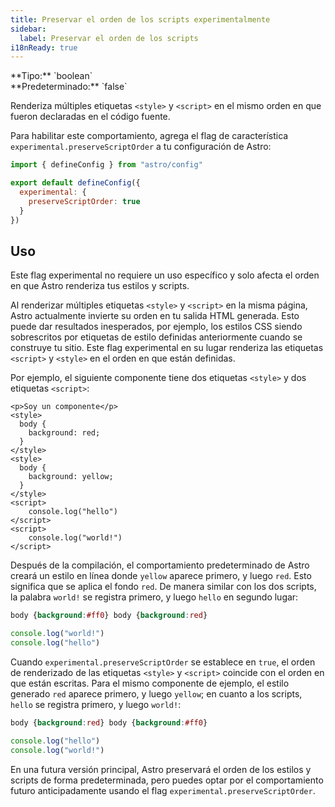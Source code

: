 ```yaml
---
title: Preservar el orden de los scripts experimentalmente
sidebar:
  label: Preservar el orden de los scripts
i18nReady: true
---
```



<p>
  **Tipo:** `boolean`<br />
  **Predeterminado:** `false`<br />
  <Since v="5.5.0" />
</p>

Renderiza múltiples etiquetas `<style>` y `<script>` en el mismo orden en que fueron declaradas en el código fuente.

Para habilitar este comportamiento, agrega el flag de característica `experimental.preserveScriptOrder` a tu configuración de Astro:

```js title="astro.config.mjs" ins={4-6}
import { defineConfig } from "astro/config"

export default defineConfig({
  experimental: {
    preserveScriptOrder: true
  }
})
```

## Uso

Este flag experimental no requiere un uso específico y solo afecta el orden en que Astro renderiza tus estilos y scripts.

Al renderizar múltiples etiquetas `<style>` y `<script>` en la misma página, Astro actualmente invierte su orden en tu salida HTML generada. Esto puede dar resultados inesperados, por ejemplo, los estilos CSS siendo sobrescritos por etiquetas de estilo definidas anteriormente cuando se construye tu sitio. Este flag experimental en su lugar renderiza las etiquetas `<script>` y `<style>` en el orden en que están definidas.

Por ejemplo, el siguiente componente tiene dos etiquetas `<style>` y dos etiquetas `<script>`:

```astro title="src/components/MyComponent.astro"
<p>Soy un componente</p>
<style>
  body {
    background: red;
  }
</style>
<style>
  body {
    background: yellow;
  }
</style>
<script>
    console.log("hello")
</script>
<script>
    console.log("world!")
</script>
```

Después de la compilación, el comportamiento predeterminado de Astro creará un estilo en línea donde `yellow` aparece primero, y luego `red`. Esto significa que se aplica el fondo `red`. De manera similar con los dos scripts, la palabra `world!` se registra primero, y luego `hello` en segundo lugar:

```css
body {background:#ff0} body {background:red}
```

```js
console.log("world!")
console.log("hello")
```

Cuando `experimental.preserveScriptOrder` se establece en `true`, el orden de renderizado de las etiquetas `<style>` y `<script>` coincide con el orden en que están escritas. Para el mismo componente de ejemplo, el estilo generado `red` aparece primero, y luego `yellow`; en cuanto a los scripts, `hello` se registra primero, y luego `world!`:

```css
body {background:red} body {background:#ff0}
```

```js
console.log("hello")
console.log("world!")
```

En una futura versión principal, Astro preservará el orden de los estilos y scripts de forma predeterminada, pero puedes optar por el comportamiento futuro anticipadamente usando el flag `experimental.preserveScriptOrder`.
